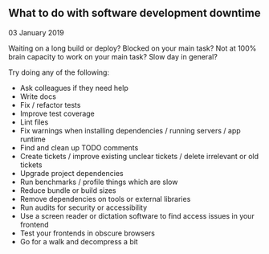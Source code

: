 ## What to do with software development downtime

<time dateTime="2019-01-03">03 January 2019</time>

Waiting on a long build or deploy? Blocked on your main task? Not at 100% brain capacity to work on your main task? Slow day in general?

Try doing any of the following:

- Ask colleagues if they need help
- Write docs
- Fix / refactor tests
- Improve test coverage
- Lint files
- Fix warnings when installing dependencies / running servers / app runtime
- Find and clean up TODO comments
- Create tickets / improve existing unclear tickets / delete irrelevant or old tickets
- Upgrade project dependencies
- Run benchmarks / profile things which are slow
- Reduce bundle or build sizes
- Remove dependencies on tools or external libraries
- Run audits for security or accessibility
- Use a screen reader or dictation software to find access issues in your frontend
- Test your frontends in obscure browsers
- Go for a walk and decompress a bit
